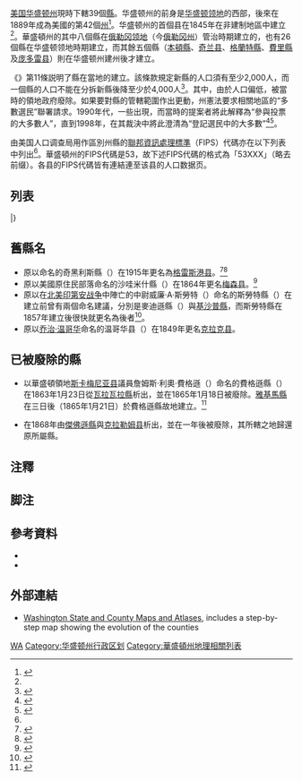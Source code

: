 {{noteTA
|G1=USState
|G2=PresidentsUS
|G3=PP
|1=zh-hans:县;zh-hk:縣;zh-tw:郡;
|2=zh-hans:加菲尔德;zh-tw:加菲爾德;zh-hk:加菲;
|3=zh-hans:普查规定居民点;zh-hant:人口普查指定地區;
|4=zh-hans:基萨普;zh-hk:基沙普;zh-tw:基薩普;
|5=zh-cn:米什;zh-hk:米什;zh-tw:米須;
|6=zh-hans:南本德;zh-hant:南灣;
|7=zh-cn:斯诺霍米什;zh-hk:斯諾霍米什;zh-tw:史諾霍米須;
|8=zh-hk:華基雅琴;zh-tw:沃凱亞庫姆;zh-hans:沃凯亚库姆;
|9=zh-hans:乔治;zh-hk:佐治;zh-tw:喬治;
|10=zh-hans:利奥;zh-hk:利奧;zh-tw:李歐;
}}
{{Infobox subdivision type
| name               = 華盛頓州縣級行政區
| alt_name           =  
| map                = {{Washington County Labelled Map}}
| category           = 
| territory          = [[华盛顿州|华盛顿州]]
| start_date         =
| current_number     = 39[[县_(美国)|縣]]
| number_date        =
| population_range   = 2,266（最少，[[加菲尔德县_(华盛顿州)|加菲尔德县]]）<br>1,931,249（最大，[[金县_(华盛顿州)|金县]]）
| area_range         = {{Convert|175|sqmi}}（最小，[[圣胡安县_(华盛顿州)|圣胡安县]]）<br>{{Convert|5268|sqmi}}（最大，[[奧卡諾根縣|奧卡諾根縣]]）
| government         = [[地方政府|縣政府]]
| subdivision        = 城市、市鎮、鄉鎮、非建制社群、[[印第安保留地|印第安保留地]]、[[普查规定居民点|普查规定居民点]]
}}
[[美国|美国]][[华盛顿州|华盛顿州]]現時下轄39個[[县_(美国)|縣]]。华盛顿州的前身是[[华盛顿领地|华盛顿领地]]的西部，後來在1889年成為美國的第42個[[美国州份|州]]<ref>{{cite web |url=http://www.wsulibs.wsu.edu/holland/masc/PNWTimeline.htm |title=Historical Timeline of Events Leading to the formation of Washington State |deadurl=yes |archiveurl=https://web.archive.org/web/20120207162128/http://www.wsulibs.wsu.edu/holland/masc/PNWTimeline.htm |archivedate=2012-02-07 |accessdate=2019-08-05 }}</ref>。华盛顿州的首個县在1845年在非建制地區中建立<ref name="historylink"/>。華盛頓州的其中八個縣在[[俄勒冈领地|俄勒冈领地]]（今[[俄勒冈州|俄勒冈州]]）管治時期建立的，也有26個縣在华盛顿领地時期建立，而其餘五個縣（[[本頓縣_(華盛頓州)|本頓縣]]、[[奇兰县_(华盛顿州)|奇兰县]]、[[格蘭特縣_(華盛頓州)|格蘭特縣]]、[[费里县_(华盛顿州)|費里縣]]及[[庞多雷县_(华盛顿州)|庞多雷县]]）則在华盛顿州建州後才建立{{sfn|Smith|1913|p=1}}{{notetag|見該來源的第15頁，由於[[庞多雷县_(华盛顿州)|庞多雷县]]在1909年（即來源初次出版時）並未建立，故庞多雷县並未被在來源首頁的統計表中出現。{{sfn|Smith|1913|p=15}}}}。

《{{link-en|華盛頓州憲法|Constitution of Washington}}》第11條説明了縣在當地的建立。該條款規定新縣的人口須有至少2,000人，而一個縣的人口不能在分拆新縣後降至少於4,000人<ref>{{cite web|url=http://www.leg.wa.gov/LAWSANDAGENCYRULES/Pages/constitution.aspx|title=Washington State Constitution|access-date=2019-08-05|archive-url=https://web.archive.org/web/20190724003631/http://leg.wa.gov/LawsAndAgencyRules/Pages/constitution.aspx|archive-date=2019-07-24|dead-url=no}}</ref>。其中，{{link-en|圭勒海特縣|Quillehuyte County, Washington}}由於人口偏低，被當時的領地政府廢除{{sfn|Smith|1913|p=11}}。如果要對縣的管轄範圍作出更動，州憲法要求相關地區的“多數選民”聯署請求。1990年代，一些{{link-en|美國新縣分拆提議列表|List of U.S. county secession proposals|分拆出新縣的提議}}出現，而當時的提案者將此解釋為“參與投票的大多數人”，直到1998年，{{link-en|華盛頓州最高法院|Washington Supreme Court}}在其裁決中將此澄清為“登記選民中的大多數”<ref>{{cite news |url=https://news.google.com/newspapers?id=P3xXAAAAIBAJ&sjid=mfEDAAAAIBAJ&pg=6800,5180936 |title=New counties dealt major blow |newspaper=The Spokesman-Review |author=Hal Spencer |agency=AP |date=1998-02-06 |page=B8 |accessdate=2019-08-05 |archive-date=2022-04-30 |archive-url=https://web.archive.org/web/20220430134415/https://news.google.com/newspapers?id=P3xXAAAAIBAJ&sjid=mfEDAAAAIBAJ&pg=6800,5180936 }}</ref><ref>{{cite web |url=https://caselaw.findlaw.com/wa-supreme-court/1428561.html |title=Cedar County Committee v. Munro (No. 64958-8) |date=1998-02-05 |publisher=FindLaw |access-date=2019-08-05 |archive-url=https://web.archive.org/web/20180316085218/http://caselaw.findlaw.com/wa-supreme-court/1428561.html |archive-date=2018-03-16 |dead-url=no }}</ref>。

由美国人口调查局用作區別州縣的[[聯邦資訊處理標準|聯邦資訊處理標準]]（FIPS）代碼亦在以下列表中列出<ref name="epa"/>。華盛頓州的FIPS代碼是53，故下述FIPS代碼的格式為「53XXX」（略去前缀）。各县的FIPS代碼皆有連結連至该县的人口数据页。

== 列表 ==
{{Countytabletop
| fips_ref          = <ref name="epa">{{cite web |url=http://www.epa.gov/enviro/html/codes/wa.html |title=EPA County FIPS Code Listing |work=US Environmental Protection Agency |access-date=2019-08-05 |archive-url=https://web.archive.org/web/20111211190603/http://www.epa.gov/enviro/html/codes/wa.html |archive-date=2011-12-11 |dead-url=no }}</ref>
| region_seat_title = [[县城|縣治]]
| region_seat_ref   = <ref name="NACO">{{cite web |url=http://www.naco.org/Counties/Pages/FindACounty.aspx |title=NACo - Find A County |work=National Association of Counties |access-date=2019-08-05 |archive-url=https://www.webcitation.org/6962cjXgL?url=http://www.naco.org/Counties/Pages/FindACounty.aspx |archive-date=2012-07-12 |dead-url=no }}</ref>
| data1_title       = 英文名稱
| data2_title       = 建立年份
| data2_ref         = <ref name="NACO"/>
| data3_title       = 析自
| data3_ref         = <ref name="historylink">{{cite web |url=http://www.historylink.org/results.cfm?keyword=countythumbnails |title=Washington Counties |publisher=HistoryLink.org |work=Online Encyclopedia of Washington State History |archiveurl=https://web.archive.org/web/20080328235316/http://www.historylink.org/results.cfm?keyword=countythumbnails |archivedate=2008-03-28 |deadurl=yes |accessdate=2019-08-05 }}</ref>
| data4_unsortable  = yes
| data4_title       = 縣名語源
| data4_ref         = <ref name="historylink"/>
| population_ref    = <ref name="NACO"/>
| area_ref          = <ref name="NACO"/>
}}
{{Countyrow|N=53|Num=001|Name=亚当斯县 |Data1={{lang|en|Adams}} |Seat=里茨维尔 |Data2=1883 |Data3=惠特曼縣 |Data4=第二任及第六任[[美国总统|美国总统]][[约翰·亚当斯|约翰·亚当斯]]及[[约翰·昆西·亚当斯|约翰·昆西·亚当斯]]父子 |Population=18728 |Area=1925 |Size=100px |Map=Map_of_Washington_highlighting_Adams_County.svg}}
{{Countyrow|N=53|Num=003|Name=阿索廷县 |Data1={{lang|en|Asotin}} |Seat=阿索廷 |Data2=1883 |Data3=加菲縣  |Data4=鰻魚溪（{{lang|en|Eel Creek}}）的{{link-en|內茲珀爾塞語|Nez Perce language}}名稱 |Population=21623 |Area=636 |Size=100px |Map=Map_of_Washington_highlighting_Asotin_County.svg}}
{{Countyrow|N=53|Num=005|Name=本頓縣 |Data1={{lang|en|Benton}} |Seat=普羅瑟 |Data2=1905 |Data3=雅基馬縣及克里基塔特縣  |Data4=美國[[密蘇里州|密蘇里州]][[美国参议院|參議員]]{{link-en|托馬斯·哈特·本頓 (政治家)|Thomas Hart Benton (politician)|托馬斯·哈特·本頓}} |Population=175177 |Area=1703 |Size=100px |Map=Map_of_Washington_highlighting_Benton_County.svg}}
{{Countyrow|N=53|Num=007|Name=奇兰县 |Data1={{lang|en|Chelan}} |Seat=韦纳奇 |Data2=1899 |Data3=奧卡諾根縣及基帝塔什縣 |Data4=[[美國原住民|美國原住民]]詞語，解“深水”，可能指代[[奇蘭湖|奇蘭湖]] |Population=72453 |Area=2922 |Size=100px |Map=Map_of_Washington_highlighting_Chelan_County.svg}}
{{Countyrow|N=53|Num=009|Name=克拉勒姆县 |Data1={{lang|en|Clallam}} |Seat=安吉利斯港 |Data2=1854 |Data3=傑佛遜縣 |Data4={{link-en|克拉蘭人|Klallam}}詞語，解“強人” |Population=71404 |Area=1745 |Size=100px |Map=Map_of_Washington_highlighting_Clallam_County.svg}}
{{Countyrow|N=53|Num=011|Name=克拉克县 |Data1={{lang|en|Clark}} |Seat=溫哥華 |Data2=1845 |Data3=直接在非建制地區中建立 |Data4=[[刘易斯与克拉克远征|刘易斯与克拉克远征]]的領隊之一[[威廉·克拉克_(探险家)|威廉·克拉克]] |Population=425363 |Area=628 |Size=100px |Map=Map_of_Washington_highlighting_Clark_County.svg}}
{{Countyrow|N=53|Num=013|Name=哥倫比亞縣 |Data1={{lang|en|Columbia}} |Seat=代顿 |Data2=1875 |Data3=瓦拉瓦拉縣 |Data4=[[哥倫比亞河|哥倫比亞河]] |Population=4078 |Area=869 |Size=100px |Map=Map_of_Washington_highlighting_Columbia_County.svg}}
{{Countyrow|N=53|Num=015|Name=考利茨县 |Data1={{lang|en|Cowlitz}} |Seat=凱爾索 |Data2=1854 |Data3=直接在非建制地區中建立 |Data4=[[美國原住民|美國原住民]]{{link-en|考利茨人|Cowlitz people}}部落 |Population=102410 |Area=1139 |Size=100px |Map=Map_of_Washington_highlighting_Cowlitz_County.svg}}
{{Countyrow|N=53|Num=017|Name=道格拉斯縣 |Data1={{lang|en|Douglas}} |Seat=沃特維爾 |Data2=1883 |Data3=林肯縣 |Data4=美國[[伊利诺伊州|伊利诺伊州]]參議員[[史蒂芬·阿諾·道格拉斯|史蒂芬·阿諾·道格拉斯]] |Population=38431 |Area=1821 |Size=100px |Map=Map_of_Washington_highlighting_Douglas_County.svg}}
{{Countyrow|N=53|Num=019|Name=费里县 |Data1={{lang|en|Ferry}} |Seat=共和城 |Data2=1899 |Data3=史蒂文斯縣 |Data4=首任{{link-en|華盛頓州州長|List of governors of Washington}}[[伊莱沙·佩尔·费里|伊莱沙·佩尔·费里]] |Population=7551 |Area=2204 |Size=100px |Map=Map_of_Washington_highlighting_Ferry_County.svg}}
{{Countyrow|N=53|Num=021|Name=富蘭克林縣 |Data1={{lang|en|Franklin}} |Seat=帕斯科 |Data2=1883 |Data3=惠特曼縣 |Data4=[[美国开国元勋|美国开国元勋]]之一[[本傑明·富蘭克林|本傑明·富蘭克林]] |Population=78163 |Area=1242 |Size=100px |Map=Map_of_Washington_highlighting_Franklin_County.svg}}
{{Countyrow|N=53|Num=023|Name=加菲尔德县 |Data1={{lang|en|Garfield}} |Seat=波默罗伊 |Data2=1881 |Data3=哥倫比亞縣 |Data4=第二十任美國總統[[詹姆斯·艾布拉姆·加菲尔德|詹姆斯·艾布拉姆·加菲尔德]] |Population=2266 |Area=710 |Size=100px |Map=Map_of_Washington_highlighting_Garfield_County.svg}}
{{Countyrow|N=53|Num=025|Name=格蘭特縣 |Data1={{lang|en|Grant}} |Seat=埃夫拉塔 |Data2=1909 |Data3=道格拉斯縣 |Data4=第十八任美國總統[[尤利西斯·辛普森·格兰特|尤利西斯·辛普森·格兰特]] |Population=89120 |Area=2681 |Size=100px |Map=Map_of_Washington_highlighting_Grant_County.svg}}
{{Countyrow|N=53|Num=027|Name=格雷斯港县 |Data1={{lang|en|Grays Harbor}} |Seat=蒙特萨诺 |Data2=1854 |Data3=瑟斯顿县 |Data4=以[[罗伯特·格雷_(探险家)|罗伯特·格雷]]命名的{{link-en|格雷斯港|Grays Harbor}} |Population=72797 |Area=1917 |Size=100px |Map=Map_of_Washington_highlighting_Grays_Harbor_County.svg}}
{{Countyrow|N=53|Num=029|Name=岛县 |Data1={{lang|en|Island}} |Seat=庫珀維爾 |Data2=1853 |Data3=瑟斯顿县 |Data4=[[惠德比島|惠德比島]]與{{link-en|卡馬諾島|Camano Island}} |Population=78506 |Area=209 |Size=100px |Map=Map_of_Washington_highlighting_Island_County.svg}}
{{Countyrow|N=53|Num=031|Name=傑佛遜縣 |Data1={{lang|en|Jefferson}} |Seat=湯森港 |Data2=1852 |Data3=瑟斯顿县 |Data4=第三任美國總統兼《[[美國獨立宣言|美國獨立宣言]]》主編[[托马斯·杰斐逊|托马斯·杰斐逊]] |Population=29872 |Area=1809 |Size=100px |Map=Map_of_Washington_highlighting_Jefferson_County.svg}}
{{Countyrow|N=53|Num=033|Name=金县 |Data1={{lang|en|King}} |Seat=西雅圖 |Data2=1852 |Data3=瑟斯顿县 |Data4=原以美國第十四任總統富兰克林·皮尔斯的[[美国副总统|副總統]][[威廉·鲁福斯·金|威廉·鲁福斯·金]]命名，後改為以[[马丁·路德·金|-{zh-hans:马丁·路德·金; zh-hk:馬丁·路德·金; zh-tw:馬丁·路德·金恩;}-]]命名 |Population=1931249 |Area=2126 |Size=100px |Map=Map_of_Washington_highlighting_King_County.svg}}
{{Countyrow|N=53|Num=035|Name=基沙普縣 |Data1={{lang|en|Kitsap}} |Seat=果园港 |Data2=1857 |Data3=金县及傑佛遜縣 |Data4={{link-en|蘇夸米什人|Suquamish}}部落領袖{{link-en|基沙普|Ktsap}} |Population=251133 |Area=396 |Size=100px |Map=Map_of_Washington_highlighting_Kitsap_County.svg}}
{{Countyrow|N=53|Num=037|Name=基帝塔什縣 |Data1={{lang|en|Kittitas}} |Seat=埃伦斯堡 |Data2=1883 |Data3=雅基馬縣 |Data4=意義不明的基帝塔什人部落詞語，通常譯為“白堊”或“沃土” |Population=40915 |Area=2297 |Size=100px |Map=Map_of_Washington_highlighting_Kittitas_County.svg}}
{{Countyrow|N=53|Num=039|Name=克里基塔特縣 |Data1={{lang|en|Klickitat}} |Seat=戈尔登代尔 |Data2=1859 |Data3=瓦拉瓦拉縣 |Data4={{link-en|克里基塔特人|Klickitat people}} |Population=20318 |Area=1872 |Size=100px |Map=Map_of_Washington_highlighting_Klickitat_County.svg}}
{{Countyrow|N=53|Num=041|Name=劉易斯縣 |Data1={{lang|en|Lewis}} |Seat=奇黑利斯 |Data2=1845 |Data3=直接在非建制地區中建立 |Data4=刘易斯与克拉克远征的領隊之一[[梅里韦瑟·刘易斯|梅里韦瑟·刘易斯]] |Population=75455 |Area=2408 |Size=100px |Map=Map_of_Washington_highlighting_Lewis_County.svg}}
{{Countyrow|N=53|Num=043|Name=林肯縣 |Data1={{lang|en|Lincoln}} |Seat=达文波特 |Data2=1883 |Data3=惠特曼縣 |Data4=第十六任美國總統[[亚伯拉罕·林肯|亚伯拉罕·林肯]] |Population=10570 |Area=2311 |Size=100px |Map=Map_of_Washington_highlighting_Lincoln_County.svg}}
{{Countyrow|N=53|Num=045|Name=梅森县 |Data1={{lang|en|Mason}} |Seat=雪爾頓 |Data2=1854 |Data3=金县 |Data4=首任華盛頓領地領地事務卿（{{lang|en|Secretary of Washington Territory}}）{{link-en|查爾斯·H·梅森|Charles H. Mason}} |Population=60699 |Area=961 |Size=100px |Map=Map_of_Washington_highlighting_Mason_County.svg}}
{{Countyrow|N=53|Num=047|Name=奧卡諾根縣 |Data1={{lang|en|Okanogan}} |Seat=奥卡诺根 |Data2=1888 |Data3=史蒂文斯縣 |Data4=美國原住民[[薩利希語系|薩利希語系]]詞語，解“會合” |Population=41120 |Area=5268 |Size=100px |Map=Map_of_Washington_highlighting_Okanogan_County.svg}}
{{Countyrow|N=53|Num=049|Name=太平洋縣 |Data1={{lang|en|Pacific}} |Seat=南本德 |Data2=1851 |Data3=劉易斯縣 |Data4=[[太平洋|太平洋]] |Population=20920 |Area=975 |Size=100px |Map=Map_of_Washington_highlighting_Pacific_County.svg}}
{{Countyrow|N=53|Num=051|Name=庞多雷县 |Data1={{lang|en|Pend Oreille}} |Seat=新港 |Data2=1911 |Data3=史蒂文斯縣 |Data4=美國原住民{{link-en|龐多雷人|Pend d'Oreilles}}部落 |Population=13001 |Area=1400 |Size=100px |Map=Map_of_Washington_highlighting_Pend_Oreille_County.svg}}
{{Countyrow|N=53|Num=053|Name=皮尔斯县 |Data1={{lang|en|Pierce}} |Seat=塔科马 |Data2=1852 |Data3=瑟斯顿县 |Data4=美國第十四任總統[[富兰克林·皮尔斯|富兰克林·皮尔斯]] |Population=795225 |Area=1676 |Size=100px |Map=Map_of_Washington_highlighting_Pierce_County.svg}}
{{Countyrow|N=53|Num=055|Name=圣胡安县 |Data1={{lang|en|San Juan}} |Seat=星期五港 |Data2=1873 |Data3=霍特科姆县 |Data4=以{{link-en|第二代雷維利亞希赫多伯爵胡安·維森特·德·格梅斯|Juan Vicente de Güemes, 2nd Count of Revillagigedo}}命名<ref>{{cite book |last=Phillips |first=James W. |title=Washington State Place Names |url=https://archive.org/details/washingtonstatep00phil |year=1971 |publisher=University of Washington Press |isbn=0-295-95158-3}}</ref>的[[聖胡安群島|聖胡安群島]] |Population=15769 |Area=175 |Size=100px |Map=Map_of_Washington_highlighting_San_Juan_County.svg}}
{{Countyrow|N=53|Num=057|Name=斯卡吉特县 |Data1={{lang|en|Skagit}} |Seat=弗农山 |Data2=1883 |Data3=霍特科姆县 |Data4=美國原住民{{link-en|斯卡吉特人|Skagit peoples}}部落 |Population=116901 |Area=1735 |Size=100px |Map=Map_of_Washington_highlighting_Skagit_County.svg}}
{{Countyrow|N=53|Num=059|Name=斯卡梅尼亚县 |Data1={{lang|en|Skamania}} |Seat=史蒂文森 |Data2=1854 |Data3=克拉克县 |Data4={{link-en|支努干語|Chinookan languages}}詞語，解“急水” |Population=11066 |Area=1656 |Size=100px |Map=Map_of_Washington_highlighting_Skamania_County.svg}}
{{Countyrow|N=53|Num=061|Name=斯诺霍米什县 |Data1={{lang|en|Snohomish}} |Seat=埃弗里特 |Data2=1861 |Data3=岛县 |Data4={{link-en|斯诺霍米什人|Snohomish people}}部落 |Population=713335 |Area=2090 |Size=100px |Map=Map_of_Washington_highlighting_Snohomish_County.svg}}
{{Countyrow|N=53|Num=063|Name=斯波坎縣 |Data1={{lang|en|Spokane}} |Seat=斯波坎 |Data2=1879{{notetag|1858年曾有分立[[斯波坎縣|斯波坎縣]]的嘗試，但失敗。1859年一度分立，1864年併回[[史蒂文斯縣_(華盛頓州)|史蒂文斯縣]]，1879年再分立。{{sfn|Smith|1913|p=9}}}} |Data3=史蒂文斯縣 |Data4=美國原住民{{link-en|斯波坎人|Spokane people}}部落 |Population=471221 |Area=1764 |Size=100px |Map=Map_of_Washington_highlighting_Spokane_County.svg}}
{{Countyrow|N=53|Num=065|Name=史蒂文斯縣 |Data1={{lang|en|Stevens}} |Seat=科尔维尔 |Data2=1863 |Data3=瓦拉瓦拉縣 |Data4=首任華盛頓領地總督{{link-en|艾薩克·史蒂文斯|Isaac Stevens}} |Population=43531 |Area=2478 |Size=100px |Map=Map_of_Washington_highlighting_Stevens_County.svg}}
{{Countyrow|N=53|Num=067|Name=瑟斯顿县 |Data1={{lang|en|Thurston}} |Seat=奧林匹亞 |Data2=1852 |Data3=劉易斯縣 |Data4=[[美国国会|美国国会]]首位[[俄勒岡領地|俄勒岡領地]]代表{{link-en|塞缪尔·瑟斯顿|Samuel Thurston}} |Population=252264 |Area=727 |Size=100px |Map=Map_of_Washington_highlighting_Thurston_County.svg}}
{{Countyrow|N=53|Num=069|Name=沃凱亞庫姆縣 |Data1={{lang|en|Wahkiakum}} |Seat=卡夫拉覓 |Data2=1854 |Data3=考利茨县 |Data4=美國原住民華基雅琴人（{{lang|en|Wahkiakum}}，解“高木”）部落領袖 |Population=3978 |Area=264 |Size=100px |Map=Map_of_Washington_highlighting_Wahkiakum_County.svg}}
{{Countyrow|N=53|Num=071|Name=瓦拉瓦拉縣 |Data1={{lang|en|Walla Walla}} |Seat=瓦拉瓦拉 |Data2=1854 |Data3=斯卡梅尼亚县 |Data4=美國原住民{{link-en|瓦拉瓦拉人|Walla Walla people}}部落，同時也指“流水” |Population=58781 |Area=1270 |Size=100px |Map=Map_of_Washington_highlighting_Walla_Walla_County.svg}}
{{Countyrow|N=53|Num=073|Name=霍特科姆县 |Data1={{lang|en|Whatcom}} |Seat=贝灵厄姆 |Data2=1854 |Data3=岛县 |Data4={{link-en|諾克塞克語|Nooksack language}}詞語，解“響水” |Population=201140 |Area=2120 |Size=100px |Map=Map_of_Washington_highlighting_Whatcom_County.svg}}
{{Countyrow|N=53|Num=075|Name=惠特曼縣 |Data1={{lang|en|Whitman}} |Seat=科尔法克斯 |Data2=1871 |Data3=史蒂文斯縣 |Data4=[[循道宗|循道宗]]傳教士{{link-en|馬庫斯·惠特曼|Marcus Whitman}} |Population=44776 |Area=2159 |Size=100px |Map=Map_of_Washington_highlighting_Whitman_County.svg}}
{{Countyrow|N=53|Num=077|Name=雅基马县 |Data1={{lang|en|Yakima}} |Seat=雅基馬 |Data2=1865 |Data3=費格遜縣（已廢縣） |Data4=美國原住民[[雅基馬人|雅基馬人]]部落 |Population=243231 |Area=4296 |Size=100px |Map=Map_of_Washington_highlighting_Yakima_County.svg}}
|}

== 舊縣名 ==
*原以{{link-en|奇黑利斯人|Chehalis people}}命名的奇黑利斯縣（{{lang|en|Chehalis County}}）在1915年更名為[[格雷斯港县|格雷斯港县]]。<ref>{{cite web |url=http://www.historylink.org/index.cfm?DisplayPage=output.cfm&file_id=8645 |title=Chehalis -- Thumbnail History |first=Jen |last=Ott |date=2008-07-01 |publisher=HistoryLink.org |access-date=2019-08-05 |archive-url=https://web.archive.org/web/20160518010947/http://www.historylink.org/index.cfm?DisplayPage=output.cfm&file_id=8645 |archive-date=2016-05-18 |dead-url=no }}</ref><ref>{{cite book |url=https://books.google.com/books?id=aNmwAAAAIAAJ&pg=PA250 |title=Session Laws of the State of Washington |page=250 |chapter=Chapter 77 (S.B. 297), Changing Name of Chehalis County |year=1915 |access-date=2019-08-05 |archive-url=https://web.archive.org/web/20170207221558/https://books.google.com/books?id=aNmwAAAAIAAJ&pg=PA250 |archive-date=2017-02-07 |dead-url=no }}</ref>
*原以美國原住民部落{{link-en|沙黑哇米什人|Sahewamish}}命名的沙哇米什縣（{{lang|en|Sawamish County}}）在1864年更名[[梅森县_(华盛顿州)|梅森县]]。<ref>{{cite web |url=http://www.historylink.org/index.cfm?DisplayPage=output.cfm&file_id=7731 |title=Washington Territorial Legislature creates Sawamish (Mason) County on April 15, 1854 |publisher=HistoryLink.org |first=David |last=Wilma |date=2006-04-19 |access-date=2019-08-05 |archive-url=https://web.archive.org/web/20160517215648/http://www.historylink.org/index.cfm?DisplayPage=output.cfm&file_id=7731 |archive-date=2016-05-17 |dead-url=no }}</ref>
*原以在[[北美印第安战争|北美印第安战争]]中陣亡的中尉威廉·A·斯勞特（{{lang|en|William A. Slaughter}}）命名的斯勞特縣（{{lang|en|Slaughter County}}）在建立前曾有兩個命名建議，分別是麥迪遜縣（{{lang|en|Madison County}}）與[[基沙普縣_(華盛頓州)|基沙普縣]]{{sfn|Smith|1913|pp=7–8}}，而斯勞特縣在1857年建立後很快就更名為後者<ref>{{cite web |url=http://www.historylink.org/index.cfm?DisplayPage=output.cfm&file_id=7867 |title=Slaughter County is renamed Kitsap County on July 13, 1857 |publisher=HistoryLink.org |first=David |last=Wilma |date=2006-07-27 |access-date=2019-08-05 |archive-url=https://web.archive.org/web/20160715151905/http://www.historylink.org/index.cfm?displaypage=output.cfm&file_id=7867 |archive-date=2016-07-15 |dead-url=no }}</ref>。
*原以[[乔治·温哥华|乔治·温哥华]]命名的温哥华县（{{lang|en|Vancouver County}}）在1849年更名[[克拉克县_(华盛顿州)|克拉克县]]。{{sfn|Smith|1913|pp=1–2}}{{sfn|Holman|1910|pp=3–5}}

== 已被廢除的縣 ==
*以華盛頓領地[[斯卡梅尼亚县_(华盛顿州)|斯卡梅尼亚县]]議員詹姆斯·利奧·費格遜（{{lang|en|James Leo Ferguson}}）命名的費格遜縣（{{lang|en|Ferguson County}}）在1863年1月23日從[[瓦拉瓦拉縣_(華盛頓州)|瓦拉瓦拉縣]]析出，並在1865年1月18日被廢除。[[雅基馬縣|雅基馬縣]]在三日後（1865年1月21日）於費格遜縣故地建立。<ref>{{cite web |url=http://www.historylink.org/index.cfm?DisplayPage=output.cfm&file_id=7486 |title=Ferguson County is established on January 23, 1863 |first=Paula |last=Becker |date=2005-09-20 |publisher=HistoryLink.org |access-date=2019-08-05 |archive-url=https://web.archive.org/web/20160518005555/http://www.historylink.org/index.cfm?DisplayPage=output.cfm&file_id=7486 |archive-date=2016-05-18 |dead-url=no }}</ref>
*{{link-en|圭勒海特縣|Quillehuyte County, Washington}}在1868年由[[傑佛遜縣_(華盛頓州)|傑佛遜縣]]與[[克拉勒姆县_(华盛顿州)|克拉勒姆县]]析出，並在一年後被廢除，其所轄之地歸還原所屬縣。{{sfn|Smith|1913|p=11}}

== 注釋 ==
{{notefoot}}

== 脚注 ==
{{Reflist |colwidth=30em}}

== 參考資料 ==
{{Ref begin}}
* {{cite journal |last=Holman |first=Frederick V. |title=History of the Counties of Oregon |work=Oregon Historical Quarterly |volume=XI |number=1 |year=1910 |publisher=Ivy Press |location=Portland, Oregon |url=https://books.google.com/books?id=VrY1AAAAIAAJ |ref=harv |journal= |access-date=2019-08-05 |archive-date=2020-02-05 |archive-url=https://web.archive.org/web/20200205005933/https://books.google.com/books?id=VrY1AAAAIAAJ |dead-url=no }}
* {{cite book |last=Smith |first=Charles W. |title=The Naming of Counties in the State of Washington |year=1913 |origyear=1909 |publisher=University of Washington |location=Seattle, Washington |url=https://books.google.com/books?id=S2vNZw3-IYQC |ref=harv |access-date=2019-08-05 |archive-date=2020-02-05 |archive-url=https://web.archive.org/web/20200205005937/https://books.google.com/books?id=S2vNZw3-IYQC |dead-url=no }}
{{Ref end}}

== 外部連結 ==
* [https://web.archive.org/web/20130117101518/http://www.genealogyinc.com/washington/maps/ Washington State and County Maps and Atlases], includes a step-by-step map showing the evolution of the counties

{{U.S. Counties}}
{{Washington}}

[[Category:美国各州行政区划|WA]]
[[Category:华盛顿州行政区划|Category:华盛顿州行政区划]]
[[Category:華盛頓州地理相關列表|Category:華盛頓州地理相關列表]]
{{Featured list}}